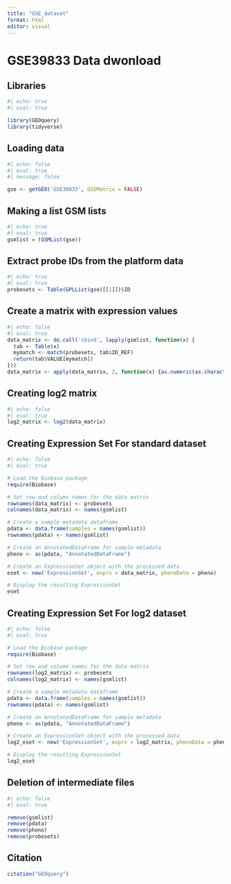 ---
title: "GSE_dataset"
format: html
editor: visual
---

# GSE39833 Data dwonload

## Libraries

```{r}
#| echo: true
#| eval: true

library(GEOquery)
library(tidyverse)
```

## Loading data

```{r}
#| echo: false
#| eval: true
#| message: false

gse <- getGEO('GSE39833', GSEMatrix = FALSE)
```

## Making a list GSM lists

```{r}
#| echo: true
#| eval: true
gsmlist = (GSMList(gse))
```

## Extract probe IDs from the platform data

```{r}
#| echo: true
#| eval: true
probesets <- Table(GPLList(gse)[[1]])$ID
```

## Create a matrix with expression values

```{r}
#| echo: false
#| eval: true
data_matrix <- do.call('cbind', lapply(gsmlist, function(x) {
  tab <- Table(x)
  mymatch <- match(probesets, tab$ID_REF)
  return(tab$VALUE[mymatch])
}))
data_matrix <- apply(data_matrix, 2, function(x) {as.numeric(as.character(x))})
```

## Creating log2 matrix

```{r}
#| echo: false
#| eval: true
log2_matrix <- log2(data_matrix)
```

## Creating Expression Set For standard dataset

```{r}
#| echo: false
#| eval: true

# Load the Biobase package
require(Biobase)

# Set row and column names for the data matrix
rownames(data_matrix) <- probesets
colnames(data_matrix) <- names(gsmlist)

# Create a sample metadata dataframe
pdata <- data.frame(samples = names(gsmlist))
rownames(pdata) <- names(gsmlist)

# Create an AnnotatedDataFrame for sample metadata
pheno <- as(pdata, "AnnotatedDataFrame")

# Create an ExpressionSet object with the processed data
eset <- new('ExpressionSet', exprs = data_matrix, phenoData = pheno)

# Display the resulting ExpressionSet
eset
```

## Creating Expression Set For log2 dataset

```{r}
#| echo: false
#| eval: true

# Load the Biobase package
require(Biobase)

# Set row and column names for the data matrix
rownames(log2_matrix) <- probesets
colnames(log2_matrix) <- names(gsmlist)

# Create a sample metadata dataframe
pdata <- data.frame(samples = names(gsmlist))
rownames(pdata) <- names(gsmlist)

# Create an AnnotatedDataFrame for sample metadata
pheno <- as(pdata, "AnnotatedDataFrame")

# Create an ExpressionSet object with the processed data
log2_eset <- new('ExpressionSet', exprs = log2_matrix, phenoData = pheno)

# Display the resulting ExpressionSet
log2_eset
```

## Deletion of intermediate files

```{r}
#| echo: false
#| eval: true

remove(gsmlist)
remove(pdata)
remove(pheno)
remove(probesets)
```

## Citation

```{r}
citation("GEOquery")
```
